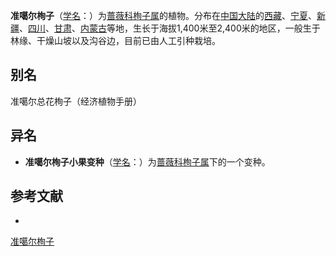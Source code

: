{{Speciesbox
| name = 准噶尔栒子
| status = 
| status_system = 
| image =
| genus = Cotoneaster
| species = soongoricus
| authority = (Regel et Herd.) Popov
| subdivision_ranks =[[变种|变种]]
| subdivision =
* 准噶尔栒子 ''C. s.'' var. ''soongoricus''
* [[准噶尔栒子小果|准噶尔栒子小果]] ''C. s.'' var. ''microcarpus''
}}

'''准噶尔栒子'''（[[学名|学名]]：{{lang|la|''Cotoneaster soongoricus''}}）为[[蔷薇科|蔷薇科]][[栒子属|栒子属]]的植物。分布在[[中国大陆|中国大陆]]的[[西藏|西藏]]、[[宁夏|宁夏]]、[[新疆|新疆]]、[[四川|四川]]、[[甘肃|甘肃]]、[[内蒙古|内蒙古]]等地，生长于海拔1,400米至2,400米的地区，一般生于林缘、干燥山坡以及沟谷边，目前已由人工引种栽培。

== 别名 ==
准噶尔总花栒子（经济植物手册）

== 异名 ==
* '''准噶尔栒子小果变种'''（[[学名|学名]]：{{lang|la|'''''Cotoneaster soongoricus'' var. ''microcarpus'''''}}）为[[蔷薇科|蔷薇科]][[栒子属|栒子属]]下的一个变种。

== 参考文献 ==
<div class="references-small">
* {{cite web| url =http://www.bioinfo.cn/db05/KmzwSpecies.php?action=view&id=18990| title =准噶尔栒子（原变种）| work =《中国高等植物数据库全库》| publisher =中国科学院微生物研究所| author =昆明植物研究所| accessdate =2009-02-25| deadurl =yes| archiveurl =https://web.archive.org/web/20160305000221/http://www.bioinfo.cn/db05/KmzwSpecies.php?action=view&id=18990| archivedate =2016-03-05}}
</div>
{{Taxonbar|from=Q10895738}}

[[Category:栒子属|准噶尔栒子]]


{{植物小作品}}